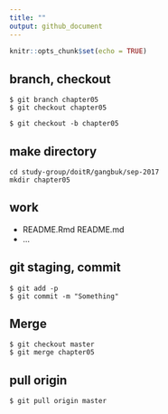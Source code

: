```yaml
---
title: ""
output: github_document
---
```


```r
knitr::opts_chunk$set(echo = TRUE)
```

## branch, checkout

```
$ git branch chapter05
$ git checkout chapter05

$ git checkout -b chapter05
```

## make directory

```
cd study-group/doitR/gangbuk/sep-2017
mkdir chapter05
```

## work
- README.Rmd README.md
- ...


## git staging, commit
```
$ git add -p
$ git commit -m "Something"
```

## Merge
```
$ git checkout master
$ git merge chapter05
```

## pull origin
```
$ git pull origin master
```


